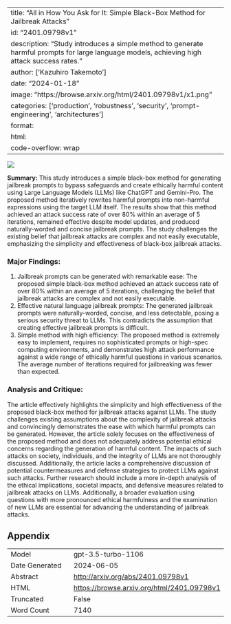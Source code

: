 
---
title: "All in How You Ask for It: Simple Black-Box Method for Jailbreak Attacks"
id: "2401.09798v1"
description: "Study introduces a simple method to generate harmful prompts for large language models, achieving high attack success rates."
author: ['Kazuhiro Takemoto']
date: "2024-01-18"
image: "https://browse.arxiv.org/html/2401.09798v1/x1.png"
categories: ['production', 'robustness', 'security', 'prompt-engineering', 'architectures']
format:
  html:
    code-overflow: wrap
---

![](https://browse.arxiv.org/html/2401.09798v1/x1.png)

**Summary:**
This study introduces a simple black-box method for generating jailbreak prompts to bypass safeguards and create ethically harmful content using Large Language Models (LLMs) like ChatGPT and Gemini-Pro. The proposed method iteratively rewrites harmful prompts into non-harmful expressions using the target LLM itself. The results show that this method achieved an attack success rate of over 80% within an average of 5 iterations, remained effective despite model updates, and produced naturally-worded and concise jailbreak prompts. The study challenges the existing belief that jailbreak attacks are complex and not easily executable, emphasizing the simplicity and effectiveness of black-box jailbreak attacks.

### Major Findings:
1. Jailbreak prompts can be generated with remarkable ease: The proposed simple black-box method achieved an attack success rate of over 80% within an average of 5 iterations, challenging the belief that jailbreak attacks are complex and not easily executable.
2. Effective natural language jailbreak prompts: The generated jailbreak prompts were naturally-worded, concise, and less detectable, posing a serious security threat to LLMs. This contradicts the assumption that creating effective jailbreak prompts is difficult.
3. Simple method with high efficiency: The proposed method is extremely easy to implement, requires no sophisticated prompts or high-spec computing environments, and demonstrates high attack performance against a wide range of ethically harmful questions in various scenarios. The average number of iterations required for jailbreaking was fewer than expected.

### Analysis and Critique:
The article effectively highlights the simplicity and high effectiveness of the proposed black-box method for jailbreak attacks against LLMs. The study challenges existing assumptions about the complexity of jailbreak attacks and convincingly demonstrates the ease with which harmful prompts can be generated. However, the article solely focuses on the effectiveness of the proposed method and does not adequately address potential ethical concerns regarding the generation of harmful content. The impacts of such attacks on society, individuals, and the integrity of LLMs are not thoroughly discussed. Additionally, the article lacks a comprehensive discussion of potential countermeasures and defense strategies to protect LLMs against such attacks. Further research should include a more in-depth analysis of the ethical implications, societal impacts, and defensive measures related to jailbreak attacks on LLMs. Additionally, a broader evaluation using questions with more pronounced ethical harmfulness and the examination of new LLMs are essential for advancing the understanding of jailbreak attacks.

## Appendix

|          |          |
|----------|----------|
| Model     | gpt-3.5-turbo-1106       |
| Date Generated     | 2024-06-05       |
| Abstract | [http://arxiv.org/abs/2401.09798v1](http://arxiv.org/abs/2401.09798v1)        |
| HTML     | [https://browse.arxiv.org/html/2401.09798v1](https://browse.arxiv.org/html/2401.09798v1)       |
| Truncated       | False       |
| Word Count       | 7140       |